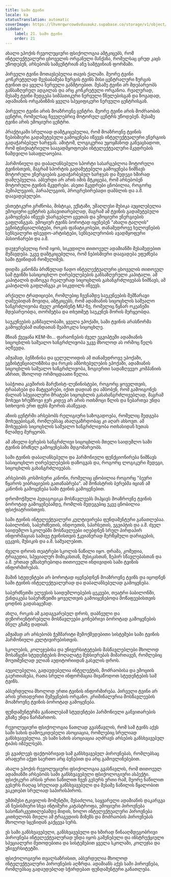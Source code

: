 ```yaml
---
title: სამი ტვინი
locale: ka
statusTranslation: automatic
coverImage: https://lhvmrqwrcowdvduuaukz.supabase.co/storage/v1/object/public/strapi-uploads/small_cover-educacion-fundamental.webp-2d51a7828a2b1309555be27f7e2a61a0.webp
sidebar:
    label: 21. სამი ტვინი
    order: 21
---
```

ახალი ეპოქის რევოლუციური ფსიქოლოგია ამტკიცებს, რომ ინტელექტუალური ცხოველის ორგანული მანქანა, რომელსაც ცრუდ კაცს უწოდებენ, არსებობს სამცენტრიან ანუ სამტვინიან ფორმაში.

პირველი ტვინი მოთავსებულია თავის ქალაში. მეორე ტვინი კონკრეტულად შეესაბამება ზურგის ტვინს მისი ცენტრალური ზურგის ტვინით და ყველა ნერვული განშტოებით. მესამე ტვინი არ მდებარეობს განსაზღვრულ ადგილას და არც კონკრეტული ორგანოა. რეალურად, მესამე ტვინი შედგება სიმპათიკური ნერვული წნულებისგან და ზოგადად, ადამიანის ორგანიზმის ყველა სპეციფიკური ნერვული ცენტრისგან.

პირველი ტვინი არის მოაზროვნე ცენტრი. მეორე ტვინი არის მოძრაობის ცენტრი, რომელსაც ჩვეულებრივ მოტორულ ცენტრს უწოდებენ. მესამე ტვინი არის ემოციური ცენტრი.

პრაქტიკაში სრულიად დამტკიცებულია, რომ მოაზროვნე ტვინის ნებისმიერი გადამეტებული გამოყენება იწვევს ინტელექტუალური ენერგიის გადაჭარბებულ ხარჯვას. ამიტომ, ლოგიკურია უყოყმანოდ განვაცხადოთ, რომ ფსიქიატრიული საავადმყოფოები ინტელექტუალური მკვდრების ნამდვილი სასაფლაოებია.

ჰარმონიული და დაბალანსებული სპორტი სასარგებლოა მოტორული ტვინისთვის, მაგრამ სპორტის გადამეტებული გამოყენება ნიშნავს მოტორული ენერგიების გადაჭარბებულ ხარჯვას და შედეგი ხშირად დამღუპველია. აბსურდი არ არის იმის მტკიცება, რომ არსებობენ მოტორული ტვინის მკვდრები. ასეთი მკვდრები ცნობილია, როგორც ჰემიპლეგიის, პარაპლეგიის, პროგრესირებადი დამბლის და ა.შ. დაავადებულები.

ესთეტიკური გრძნობა, მისტიკა, ექსტაზი, უმაღლესი მუსიკა აუცილებელია ემოციური ცენტრის გასავითარებლად, მაგრამ ამ ტვინის გადამეტებული გამოყენება იწვევს უსარგებლო ცვეთას და ემოციური ენერგიების გაფლანგვას. ემოციურ ტვინს ბოროტად იყენებენ "ახალი ტალღის" ეგზისტენციალისტები, როკის ფანატიკოსები, თანამედროვე ხელოვნების სენსუალური ფსევდო-არტისტები, სენსუალურობის ავადმყოფური პასიონარები და ა.შ.

დაუჯერებელიც რომ იყოს, სიკვდილი თითოეულ ადამიანში მესამედებით მუშავდება. უკვე დამტკიცებულია, რომ ნებისმიერი დაავადება ეფუძნება სამი ტვინიდან რომელიმეს.

დიდმა კანონმა ბრძნულად ჩადო ინტელექტუალური ცხოველის თითოეულ სამ ტვინში სასიცოცხლო ღირებულებების განსაზღვრული კაპიტალი. ამ კაპიტალის დაზოგვა რეალურად სიცოცხლის გახანგრძლივებას ნიშნავს, ამ კაპიტალის გაფლანგვა კი სიკვდილს იწვევს.

არქაული ტრადიციები, რომლებიც ჩვენამდე საუკუნეების შემზარავი ღამეებიდან მოვიდა, ამტკიცებს, რომ ადამიანის სიცოცხლის საშუალო ხანგრძლივობა ძველ კონტინენტ MU-ზე, რომელიც წყნარ ოკეანეში მდებარეობდა, თორმეტსა და თხუთმეტ საუკუნეს შორის მერყეობდა.

საუკუნეების განმავლობაში, ყველა ეპოქაში, სამი ტვინის არასწორმა გამოყენებამ თანდათან შეამოკლა სიცოცხლე.

მზიან ქვეყანა KEM-ში... ფარაონების ძველ ეგვიპტეში ადამიანის სიცოცხლის საშუალო ხანგრძლივობა უკვე მხოლოდ ას ორმოც წელს აღწევდა.

ამჟამად, ბენზინისა და ცელულოიდის ამ თანამედროვე ეპოქაში, ეგზისტენციალიზმისა და როკის ამბოხებულების ეპოქაში, ადამიანის სიცოცხლის საშუალო ხანგრძლივობა, ზოგიერთი სადაზღვევო კომპანიის აზრით, მხოლოდ ორმოცდაათი წელია.

საბჭოთა კავშირის მარქსისტ-ლენინისტები, როგორც ყოველთვის, ტრაბახები და მატყუარები, იქით დადიან და ამბობენ, რომ გამოიგონეს ძალიან სპეციალური შრატები სიცოცხლის გასახანგრძლივებლად, მაგრამ მოხუცი ხრუშჩოვი ჯერ კიდევ არ არის ოთხმოცი წლის და ნებართვა უნდა სთხოვოს ერთ ფეხს მეორის ასაწევად.

აზიის ცენტრში არსებობს რელიგიური საზოგადოება, რომელიც შედგება მოხუცებისგან, რომლებსაც ახალგაზრდობაც კი აღარ ახსოვთ. ამ მოხუცების სიცოცხლის საშუალო ხანგრძლივობა ოთხასიდან ხუთას წლამდე მერყეობს.

ამ აზიელი ბერების ხანგრძლივი სიცოცხლის მთელი საიდუმლო სამი ტვინის ბრძნულ გამოყენებაში მდგომარეობს.

სამი ტვინის დაბალანსებული და ჰარმონიული ფუნქციონირება ნიშნავს სასიცოცხლო ღირებულებების დაზოგვას და, როგორც ლოგიკური შედეგი, სიცოცხლის გახანგრძლივებას.

არსებობს კოსმოსური კანონი, რომელიც ცნობილია როგორც "ბევრი წყაროს ვიბრაციების გათანაბრება". ამ მონასტრის ბერებმა იციან ამ კანონის გამოყენება სამი ტვინის გამოყენებით.

დრომოჭმული პედაგოგიკა მოსწავლეებს მიჰყავს მოაზროვნე ტვინის ბოროტად გამოყენებამდე, რომლის შედეგებიც უკვე ცნობილია ფსიქიატრიისთვის.

სამი ტვინის ინტელექტუალური კულტივირება ფუნდამენტური განათლებაა. ბაბილონის, საბერძნეთის, ინდოეთის, სპარსეთის, ეგვიპტის და ა.შ. ძველ საიდუმლო სკოლებში მოსწავლეები იღებდნენ სრულ პირდაპირ ინფორმაციას სამივე ტვინისთვის ჭკვიანურად შერწყმული დარიგების, ცეკვის, მუსიკის და ა.შ. საშუალებით.

ძველი დროის თეატრები სკოლის ნაწილი იყო. დრამა, კომედია, ტრაგედია, სპეციალურ მიმიკასთან, მუსიკასთან, ზეპირ სწავლებასთან და ა.შ. ერთად ემსახურებოდა თითოეული ინდივიდის სამი ტვინის ინფორმირებას.

მაშინ სტუდენტები არ ბოროტად იყენებდნენ მოაზროვნე ტვინს და იცოდნენ სამი ტვინის ინტელექტუალურად და დაბალანსებულად გამოყენება.

საბერძნეთში ელევსის საიდუმლოებების ცეკვები, თეატრი ბაბილონში, ქანდაკება საბერძნეთში ყოველთვის გამოიყენებოდა მოწაფეებისთვის ცოდნის გადასაცემად.

ახლა, როკის ამ გადაგვარებულ დროს, დაბნეული და დეზორიენტირებული მოსწავლეები გონებრივი ბოროტად გამოყენების ბნელ გზაზე დადიან.

ამჟამად არ არსებობს ჭეშმარიტი შემოქმედებითი სისტემები სამი ტვინის ჰარმონიული კულტივირებისთვის.

სკოლების, კოლეჯებისა და უნივერსიტეტების მასწავლებლები მხოლოდ მოსაწყენი სტუდენტების მოღალატე მეხსიერებას მიმართავენ, რომლებიც მოუთმენლად ელიან აუდიტორიიდან გასვლის დროს.

აუცილებელია, გადაუდებელია ინტელექტის, მოძრაობისა და ემოციის გაერთიანება, რათა სრული ინფორმაცია მივაწოდოთ სტუდენტების სამ ტვინს.

აბსურდულია მხოლოდ ერთი ტვინის ინფორმირება. პირველი ტვინი არ არის ერთადერთი შემეცნების ორგანო. კრიმინალურია მოსწავლეების მოაზროვნე ტვინის ბოროტად გამოყენება.

ფუნდამენტურმა განათლებამ სტუდენტები ჰარმონიული განვითარების გზაზე უნდა წარმართოს.

რევოლუციური ფსიქოლოგია ნათლად გვასწავლის, რომ სამ ტვინს აქვს სამი სახის დამოუკიდებელი ასოციაცია, რომლებიც სრულიად განსხვავებულია. ეს სამი სახის ასოციაცია აღძრავს არსების განსხვავებულ ტიპის იმპულსებს.

ეს გვაძლევს ფაქტობრივად სამ განსხვავებულ პიროვნებას, რომლებსაც არაფერი აქვთ საერთო არც ბუნებით და არც გამოვლინებებით.

ახალი ეპოქის რევოლუციური ფსიქოლოგია გვასწავლის, რომ თითოეულ ადამიანში არსებობს სამი განსხვავებული ფსიქოლოგიური ასპექტი. ფსიქიკური არსის ერთი ნაწილით ჩვენ გვსურს ერთი რამ, მეორე ნაწილით გვსურს რაღაც სრულიად განსხვავებული და მესამე ნაწილის წყალობით ვაკეთებთ სრულიად საპირისპიროს.

უმძიმესი ტკივილის მომენტში, შესაძლოა, საყვარელი ადამიანის დაკარგვა ან ნებისმიერი სხვა ინტიმური კატასტროფა, ემოციური პიროვნება სასოწარკვეთილებამდე მიდის, ხოლო ინტელექტუალური პიროვნება კითხულობს მთელი ამ ტრაგედიის მიზეზს და მოძრაობის პიროვნებას მხოლოდ სცენიდან გაქცევა სურს.

ეს სამი განსხვავებული, განსხვავებული და ხშირად წინააღმდეგობრივი პიროვნება ინტელექტუალურად უნდა იყოს გაშენებული და ინსტრუქციული სპეციალური მეთოდებითა და სისტემებით ყველა სკოლაში, კოლეჯსა და უნივერსიტეტში.

ფსიქოლოგიური თვალსაზრისით, აბსურდულია მხოლოდ ინტელექტუალური პიროვნების აღზრდა. ადამიანს აქვს სამი პიროვნება, რომლებსაც გადაუდებლად სჭირდებათ ფუნდამენტური განათლება.

